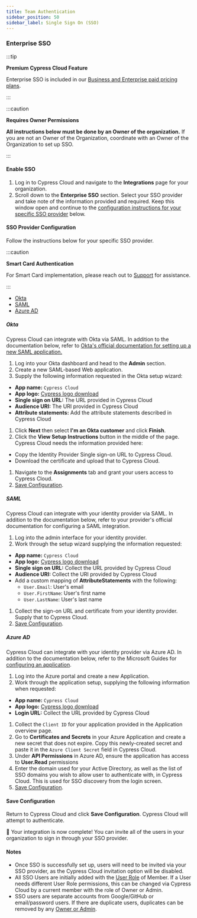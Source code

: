 ```yaml
---
title: Team Authentication
sidebar_position: 50
sidebar_label: Single Sign On (SSO)
---
```


### Enterprise SSO

:::tip

<strong>
  <Icon name="star" /> Premium Cypress Cloud Feature
</strong>

Enterprise SSO is included in our
[Business and Enterprise paid pricing plans](https://www.cypress.io/pricing).

:::

:::caution

<strong>Requires Owner Permissions</strong>

**All instructions below must be done by an Owner of the organization.** If you
are not an Owner of the Organization, coordinate with an Owner of the
Organization to set up SSO.

:::

#### Enable SSO

1. Log in to Cypress Cloud and navigate to the **Integrations** page for your
   organization.
2. Scroll down to the **Enterprise SSO** section. Select your SSO provider and
   take note of the information provided and required. Keep this window open and
   continue to the
   [configuration instructions for your specific SSO provider](#SSO-Provider-Configuration)
   below.

#### SSO Provider Configuration

Follow the instructions below for your specific SSO provider.

:::caution

<strong>Smart Card Authentication</strong>

For Smart Card implementation, please reach out to
[Support](mailto:support@cypress.io) for assistance.

:::

- [Okta](#Okta)
- [SAML](#SAML)
- [Azure AD](#Azure-AD)

##### **Okta**

Cypress Cloud can integrate with Okta via SAML. In addition to the documentation
below, refer to
[Okta's official documentation for setting up a new SAML application.](https://developer.okta.com/docs/guides/saml-application-setup/overview/)

1. Log into your Okta dashboard and head to the **Admin** section.
   <DocsImage
     src="/img/dashboard/organizations/okta-admin-cypress-sso-setup.png"
     alt="Okta Admin"
   />
1. Create a new SAML-based Web application.
   <DocsImage
     src="/img/dashboard/organizations/okta-add-application-step1-cypress-sso.png"
     alt="Create Okta SAML App"
   />
   <DocsImage
     src="/img/dashboard/organizations/okta-add-application-step3-cypress-sso.png"
     alt="Create Okta SAML App"
     width={600}
   />
1. Supply the following information requested in the Okta setup wizard:

- **App name:** `Cypress Cloud`
- **App logo:** [Cypress logo download](https://on.cypress.io/logo)
- **Single sign on URL:** The URL provided in Cypress Cloud
- **Audience URI:** The URI provided in Cypress Cloud
- **Attribute statements:** Add the attribute statements described in Cypress
  Cloud

1. Click **Next** then select **I'm an Okta customer** and click **Finish**.
1. Click the **View Setup Instructions** button in the middle of the page.
   Cypress Cloud needs the information provided here:

- Copy the Identity Provider Single sign-on URL to Cypress Cloud.
- Download the certificate and upload that to Cypress Cloud.
  <DocsImage
    src="/img/dashboard/organizations/okta-download-certificate-for-cypress-dashboard.png"
    alt="Download Certificate"
  />

1. Navigate to the **Assignments** tab and grant your users access to Cypress
   Cloud.
1. [Save Configuration](#Save-Configuration).

##### **SAML**

Cypress Cloud can integrate with your identity provider via SAML. In addition to
the documentation below, refer to your provider's official documentation for
configuring a SAML integration.

<DocsImage
  src="/img/dashboard/organizations/enterprise-SSO-SAML.png"
  alt="SAML SSO"
/>

1. Log into the admin interface for your identity provider.
1. Work through the setup wizard supplying the information requested:

- **App name:** `Cypress Cloud`
- **App logo:** [Cypress logo download](https://on.cypress.io/logo)
- **Single sign on URL:** Collect the URL provided by Cypress Cloud
- **Audience URI:** Collect the URI provided by Cypress Cloud
- Add a custom mapping of **AttributeStatements** with the following:
  - `User.Email`: User's email
  - `User.FirstName`: User's first name
  - `User.LastName`: User's last name

1. Collect the sign-on URL and certificate from your identity provider. Supply
   that to Cypress Cloud.
1. [Save Configuration](#Save-Configuration).

##### **Azure AD**

Cypress Cloud can integrate with your identity provider via Azure AD. In
addition to the documentation below, refer to the Microsoft Guides for
[configuring an application](https://docs.microsoft.com/en-us/azure/active-directory/develop/quickstart-register-app).

1. Log into the Azure portal and create a new Application.
1. Work through the application setup, supplying the following information when
   requested:

- **App name:** `Cypress Cloud`
- **App logo:** [Cypress logo download](https://on.cypress.io/logo)
- **Login URL:** Collect the URL provided by Cypress Cloud

1. Collect the `Client ID` for your application provided in the Application
   overview page.
1. Go to **Certificates and Secrets** in your Azure Application and create a new
   secret that does not expire. Copy this newly-created secret and paste it in
   the `Azure Client Secret` field in Cypress Cloud.
1. Under **API Permissions** in Azure AD, ensure the application has access to
   **User.Read** permissions
1. Enter the domain used for your Active Directory, as well as the list of SSO
   domains you wish to allow user to authenticate with, in Cypress Cloud. This
   is used for SSO discovery from the login screen.
1. [Save Configuration](#Save-Configuration).

#### Save Configuration

Return to Cypress Cloud and click **Save Configuration**. Cypress Cloud will
attempt to authenticate.

🎉 Your integration is now complete! You can invite all of the users in your
organization to sign in through your SSO provider.

#### Notes

- Once SSO is successfully set up, users will need to be invited via your SSO
  provider, as the Cypress Cloud invitation option will be disabled.
- All SSO Users are initially added with the
  [User Role](/guides/cloud/users#User-roles) of Member. If a User needs
  different User Role permissions, this can be changed via Cypress Cloud by a
  current member with the role of Owner or Admin.
- SSO users are separate accounts from Google/GitHub or email/password users. If
  there are duplicate users, duplicates can be removed by any
  [Owner or Admin](/guides/cloud/users#User-roles).
